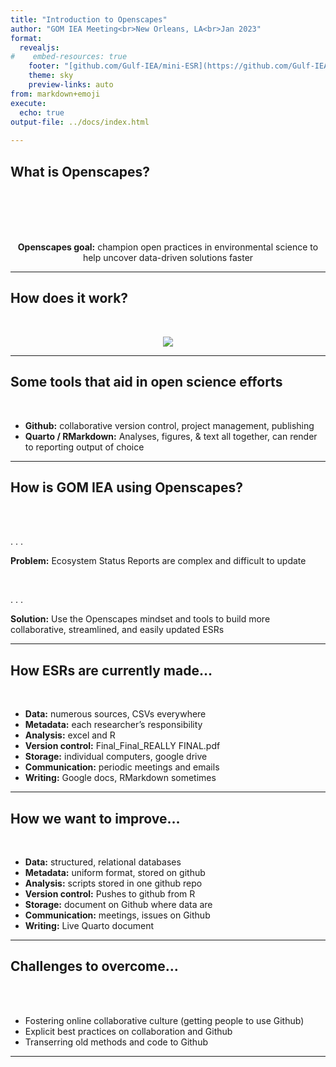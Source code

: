```yaml
---
title: "Introduction to Openscapes"
author: "GOM IEA Meeting<br>New Orleans, LA<br>Jan 2023"
format: 
  revealjs:
#    embed-resources: true
    footer: "[github.com/Gulf-IEA/mini-ESR](https://github.com/Gulf-IEA/mini-ESR)&nbsp;&nbsp;&nbsp;"
    theme: sky
    preview-links: auto
from: markdown+emoji
execute:
  echo: true
output-file: ../docs/index.html
   
---
```


## What is Openscapes?

<br/>
<br/>
<br/>
<br/>

::: {style="text-align: center"}
**Openscapes goal:** champion open practices in environmental science to help uncover data-driven solutions faster
:::

---

## How does it work?

<br/>

::: {.absolute top="10%" left="0" width="1031" height="529"}
::: {style="text-align: center"}
![](Intro to openscapes presentation_files/openscapes logo.png)
:::
:::

---

## Some tools that aid in open science efforts

<br/>

::: {.incremental}
- **Github:** collaborative version control, project management, publishing
- **Quarto / RMarkdown:** Analyses, figures, & text all together, can render to reporting output of choice

:::

---

## How is GOM IEA using Openscapes?

<br/>
<br/>

. . .

**Problem:** Ecosystem Status Reports are complex and difficult to update

<br/>

. . .

**Solution:** Use the Openscapes mindset and tools to build more collaborative, streamlined, and easily updated ESRs

---

## How ESRs are currently made...

<br/>

::: {.incremental}
- **Data:** numerous sources, CSVs everywhere
- **Metadata:** each researcher's responsibility
- **Analysis:** excel and R
- **Version control:** Final_Final_REALLY FINAL.pdf
- **Storage:** individual computers, google drive
- **Communication:** periodic meetings and emails
- **Writing:** Google docs, RMarkdown sometimes

:::

---

## How we want to improve...

<br/>

::: {.incremental}
- **Data:** structured, relational databases
- **Metadata:** uniform format, stored on github
- **Analysis:** scripts stored in one github repo
- **Version control:** Pushes to github from R
- **Storage:** document on Github where data are
- **Communication:** meetings, issues on Github
- **Writing:** Live Quarto document

:::

---

## Challenges to overcome...

<br/>
<br/>

::: {.incremental}
- Fostering online collaborative culture (getting people to use Github)
- Explicit best practices on collaboration and Github
- Transerring old methods and code to Github 

:::

---




